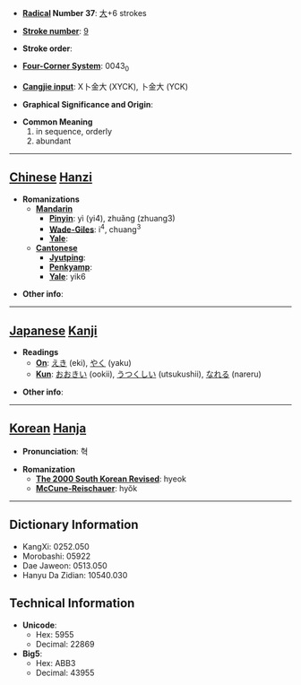 * '''[[Wiktionary:Chinese radical index| Radical]] Number 37''': [[Wiktionary:Chinese radical index 大|大]]+6 strokes

* '''[[Wiktionary:Chinese total strokes index|Stroke number]]''': [[Wiktionary:Chinese total strokes index 9|9]]

* '''Stroke order''': 

* '''[[Wiktionary:Chinese four corner index|Four-Corner System]]''': 0043<sub>0</sub>

* '''[[Wiktionary:Chinese Cangjie index|Cangjie input]]''': X卜金大 (XYCK), 卜金大 (YCK)

* '''Graphical Significance and Origin''': 

* '''Common Meaning'''
*#in sequence, orderly
*# abundant


----

== [[Chinese]] [[Hanzi]] ==

* '''Romanizations'''
** '''[[Mandarin]]'''
*** '''[[Pinyin]]''': yì (yi4), zhuǎng (zhuang3)
*** '''[[Wade-Giles]]''': i<sup>4</sup>, chuang<sup>3</sup>
*** '''[[Yale]]''': 
** '''[[Cantonese]]'''
*** '''[[Jyutping]]''':
*** '''[[Penkyamp]]''': 
*** '''[[Yale]]''': yik6

* '''Other info''': 

----

== [[Japanese]] [[Kanji]] ==

* '''Readings'''
** '''[[On]]''': [[えき]] (eki), [[やく]] (yaku)
** '''[[Kun]]''': [[おおきい]] (ookii), [[うつくしい]] (utsukushii), [[なれる]] (nareru)

* '''Other info''':  

----

== [[Korean]] [[Hanja]] ==

* '''Pronunciation''': 혁

* '''Romanization'''
** '''[[The 2000 South Korean Revised Romanization|The 2000 South Korean Revised]]''': hyeok
** '''[[McCune-Reischauer]]''': hyŏk

----

== Dictionary Information ==

* KangXi: 0252.050
* Morobashi: 05922
* Dae Jaweon: 0513.050
* Hanyu Da Zidian: 10540.030

== Technical Information ==

* '''Unicode''':
** Hex: 5955
** Decimal: 22869
* '''Big5''':
** Hex: ABB3
** Decimal: 43955